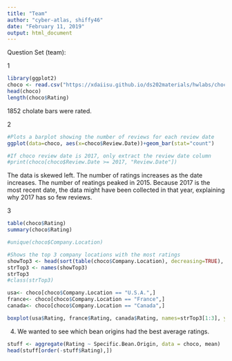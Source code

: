 ---
title: "Team"
author: "cyber-atlas, shiffy46"
date: "February 11, 2019"
output: html_document
---


Question Set (team):

1 
```{r}
library(ggplot2)
choco <- read.csv("https://xdaiisu.github.io/ds202materials/hwlabs/choco.csv")
head(choco)
length(choco$Rating)
```
1852 cholate bars were rated.

2 

```{r}

#Plots a barplot showing the number of reviews for each review date
ggplot(data=choco, aes(x=choco$Review.Date))+geom_bar(stat="count")

#If choco review date is 2017, only extract the review date column
#print(choco[choco$Review.Date >= 2017, "Review.Date"])

```

The data is skewed left. The number of ratings increases as the date increases. The number of reatings peaked in 2015. Because 2017 is the most recent date, the data might have been collected in that year, explaining why 2017 has so few reviews.

3

```{r}
table(choco$Rating)
summary(choco$Rating)

#unique(choco$Company.Location)

#Shows the top 3 company locations with the most ratings
showTop3 <- head(sort(table(choco$Company.Location), decreasing=TRUE), 3)
strTop3 <- names(showTop3)
strTop3
#class(strTop3)

usa<- choco[choco$Company.Location == "U.S.A.",]
france<- choco[choco$Company.Location == "France",]
canada<- choco[choco$Company.Location == "Canada",]

boxplot(usa$Rating, france$Rating, canada$Rating, names=strTop3[1:3], ylab="Rating", xlab="Country", main="Rating Distributions by Country", col = c("red", "green", "Gold"))

```


4)
We wanted to see which bean origins had the best average ratings.
```{r}
stuff <- aggregate(Rating ~ Specific.Bean.Origin, data = choco, mean)
head(stuff[order(-stuff$Rating),])
```





